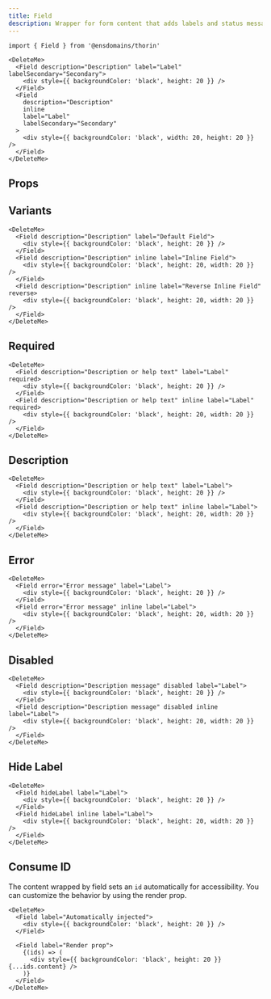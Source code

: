 ```yaml
---
title: Field
description: Wrapper for form content that adds labels and status messages
---
```


```tsx
import { Field } from '@ensdomains/thorin'
```

```tsx live=true expand=true
<DeleteMe>
  <Field description="Description" label="Label" labelSecondary="Secondary">
    <div style={{ backgroundColor: 'black', height: 20 }} />
  </Field>
  <Field
    description="Description"
    inline
    label="Label"
    labelSecondary="Secondary"
  >
    <div style={{ backgroundColor: 'black', width: 20, height: 20 }} />
  </Field>
</DeleteMe>
```

## Props

<PropsTable sourceLink={sourceLink} types={types} />

## Variants

```tsx live=true
<DeleteMe>
  <Field description="Description" label="Default Field">
    <div style={{ backgroundColor: 'black', height: 20 }} />
  </Field>
  <Field description="Description" inline label="Inline Field">
    <div style={{ backgroundColor: 'black', height: 20, width: 20 }} />
  </Field>
  <Field description="Description" inline label="Reverse Inline Field" reverse>
    <div style={{ backgroundColor: 'black', height: 20, width: 20 }} />
  </Field>
</DeleteMe>
```

## Required

```tsx live=true
<DeleteMe>
  <Field description="Description or help text" label="Label" required>
    <div style={{ backgroundColor: 'black', height: 20 }} />
  </Field>
  <Field description="Description or help text" inline label="Label" required>
    <div style={{ backgroundColor: 'black', height: 20, width: 20 }} />
  </Field>
</DeleteMe>
```

## Description

```tsx live=true
<DeleteMe>
  <Field description="Description or help text" label="Label">
    <div style={{ backgroundColor: 'black', height: 20 }} />
  </Field>
  <Field description="Description or help text" inline label="Label">
    <div style={{ backgroundColor: 'black', height: 20, width: 20 }} />
  </Field>
</DeleteMe>
```

## Error

```tsx live=true
<DeleteMe>
  <Field error="Error message" label="Label">
    <div style={{ backgroundColor: 'black', height: 20 }} />
  </Field>
  <Field error="Error message" inline label="Label">
    <div style={{ backgroundColor: 'black', height: 20, width: 20 }} />
  </Field>
</DeleteMe>
```

## Disabled

```tsx live=true
<DeleteMe>
  <Field description="Description message" disabled label="Label">
    <div style={{ backgroundColor: 'black', height: 20 }} />
  </Field>
  <Field description="Description message" disabled inline label="Label">
    <div style={{ backgroundColor: 'black', height: 20, width: 20 }} />
  </Field>
</DeleteMe>
```

## Hide Label

```tsx live=true
<DeleteMe>
  <Field hideLabel label="Label">
    <div style={{ backgroundColor: 'black', height: 20 }} />
  </Field>
  <Field hideLabel inline label="Label">
    <div style={{ backgroundColor: 'black', height: 20, width: 20 }} />
  </Field>
</DeleteMe>
```

## Consume ID

The content wrapped by field sets an `id` automatically for accessibility. You can customize the behavior by using the render prop.

```tsx live=true
<DeleteMe>
  <Field label="Automatically injected">
    <div style={{ backgroundColor: 'black', height: 20 }} />
  </Field>

  <Field label="Render prop">
    {(ids) => (
      <div style={{ backgroundColor: 'black', height: 20 }} {...ids.content} />
    )}
  </Field>
</DeleteMe>
```
